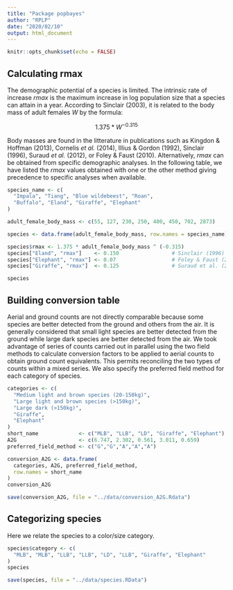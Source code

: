 ```yaml
---
title: "Package popbayes"
author: "RPLP"
date: "2020/02/10"
output: html_document
---
```


```r
knitr::opts_chunk$set(echo = FALSE)
```

## Calculating rmax

The demographic potential of a species is limited. The intrinsic rate of 
increase $rmax$ is the maximum increase in log population size that a species 
can attain in a year. According to Sinclair (2003), it is related to the body 
mass of adult females $W$  by the formula:

$$ 1.375*W^{-0.315} $$

Body masses are found in the litterature in publications such as Kingdon & 
Hoffman (2013), Cornelis _et al._ (2014), Illius & Gordon (1992), 
Sinclair (1996), Suraud _et al._ (2012), or Foley & Faust (2010). 
Alternatively, $rmax$ can be obtained from specific demographic analyses. In the 
following table, we have listed the $rmax$ values obtained with one or the other 
method giving precedence to specific analyses when available.  

```r
species_name <- c(
  "Impala", "Tiang", "Blue wildebeest", "Roan", 
  "Buffalo", "Eland", "Giraffe", "Elephant"
)

adult_female_body_mass <- c(55, 127, 230, 250, 400, 450, 702, 2873)

species <- data.frame(adult_female_body_mass, row.names = species_name)

species$rmax <- 1.375 * adult_female_body_mass ^ (-0.315)
species["Eland", "rmax"]    <- 0.150                 # Sinclair (1996)
species["Elephant", "rmax"] <- 0.07                  # Foley & Faust (2010)
species["Giraffe", "rmax"]  <- 0.125                 # Suraud et al. (2012)

species
```

## Building conversion table

Aerial and ground counts are not directly comparable because some species are 
better detected from the ground and others from the air. It is generally 
considered that small light species are better detected from the ground while 
large dark species are better detected from the air. We took advantage of series 
of counts carried out in parallel using the two field methods to calculate 
conversion factors to be applied to aerial counts to obtain ground count 
equivalents. This permits reconciling the two types of counts within a mixed 
series. We also specify the preferred field method for each category of species.

```r
categories <- c(
  "Medium light and brown species (20-150kg)",
  "Large light and brown species (>150kg)",
  "Large dark (>150kg)",
  "Giraffe",
  "Elephant"
)
short_name             <- c("MLB", "LLB", "LD", "Giraffe", "Elephant")
A2G                    <- c(6.747, 2.302, 0.561, 3.011, 0.659)
preferred_field_method <- c("G","G","A","A","A")

conversion_A2G <- data.frame(
  categories, A2G, preferred_field_method, 
  row.names = short_name
)
conversion_A2G

save(conversion_A2G, file = "../data/conversion_A2G.Rdata")
```

## Categorizing species

Here we relate the species to a color/size category.

```r
species$category <- c(
  "MLB", "MLB", "LLB", "LLB", "LD", "LLB", "Giraffe", "Elephant"
)
species

save(species, file = "../data/species.RData")
```


